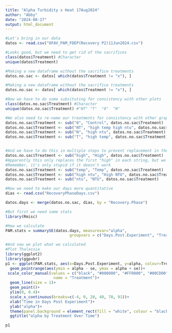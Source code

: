 ```yaml
---
title: "Alpha Turbidity x Heat 17Aug2024"
author: "Abby"
date: "2024-08-17"
output: html_document
---
```


```r
#Let's bring in our data
datos <- read.csv("OFAV_PAM_FDEP(Recovery P2)11Jun2024.csv")

#Looks good, but we need to get rid of the sacrifices
class(datos$Treatment) #Character
unique(datos$Treatment)

#Making a new dataframe without the sacrifice treatments
datos.no.sac <- datos[ which(datos$Treatment != "x"), ]

#Making a new dataframe without the sacrifice treatments
datos.no.sac <- datos[ which(datos$Treatment != "x"), ]

#Now we have to do some subsituting for consistency with other plots
class(datos.no.sac$Treatment) #Character
unique(datos.no.sac$Treatment) #"NT" "T"  "0"  "N"

#We also need to re-name our treatments for consistency with other graphs
datos.no.sac$Treatment <- sub("0", "Control", datos.no.sac$Treatment)
datos.no.sac$Treatment <- sub("NT", "high temp high ntu", datos.no.sac$Treatment)
datos.no.sac$Treatment <- sub("N", "high ntu", datos.no.sac$Treatment)
datos.no.sac$Treatment <- sub("T", "high temp", datos.no.sac$Treatment)


#And we have to do this in multiple steps to prevent replacement in the middle of words
datos.no.sac$Treatment <- sub("high", "High", datos.no.sac$Treatment)
#Apparently this only replaces the first "high" in each string, but we can fix that later
#Remember, it's only stupid if it doesn't work
datos.no.sac$Treatment <- sub("temp", "Temp", datos.no.sac$Treatment)
datos.no.sac$Treatment <- sub("high ntu", "High NTU", datos.no.sac$Treatment)
datos.no.sac$Treatment <- sub("ntu", "NTU", datos.no.sac$Treatment)

#Now we need to make our days more quantitative
dias <- read.csv("RecoveryPhaseDays.csv")

datos.days <- merge(datos.no.sac, dias, by = "Recovery.Phase")

#But first we need some stats
library(Rmisc)

#How we calculate
PAM.stats = summarySE(datos.days, measurevar="alpha", 
                            groupvars = c("Days.Post.Experiment", "Treatment"))
```


```r
#And now we plot what we calculated
#Plot Thalassia
library(ggplot2)
library(ggpubr)
p1 <- ggplot(PAM.stats, aes(x=Days.Post.Experiment, y=alpha, colour=Treatment)) + 
  geom_pointrange(aes(ymin = alpha - se, ymax = alpha + se))+
 scale_color_manual(values = c("black", "#000080", "#FF0000", "#00CD00"),
                     name = "Treatment")+
  geom_line(size = 1)+
  geom_point()+
  ylim(0, 0.4)+
  scale_x_continuous(breaks=c(-4, 0, 28, 49, 70, 91))+
  xlab("Time in Days Post Experiment")+
  ylab("alpha")+
  theme(panel.background = element_rect(fill = "white", colour = "black"))+
  ggtitle("alpha by Treatment Over Time")

p1
```